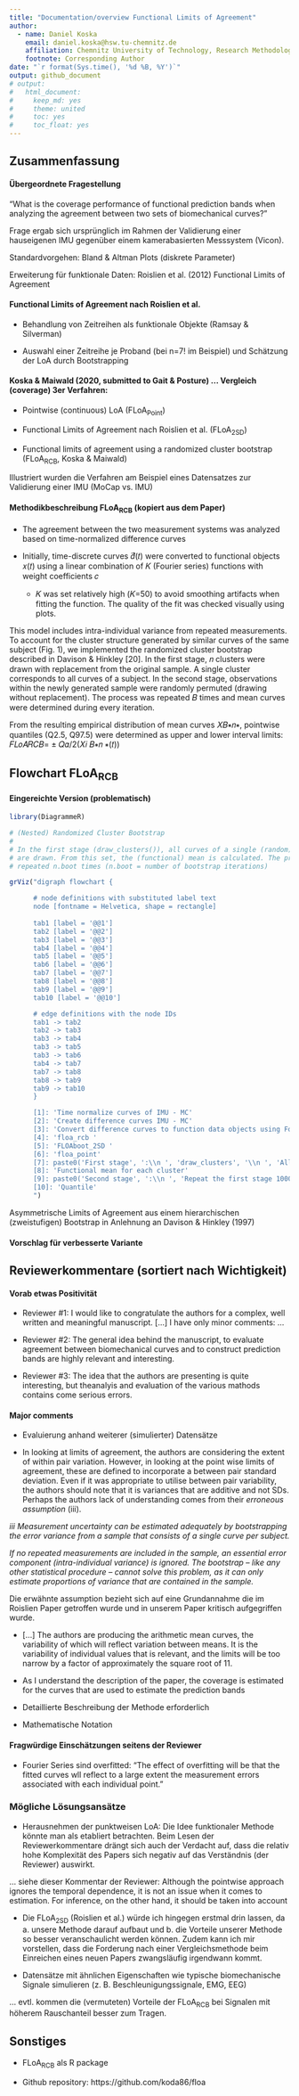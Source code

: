 ```yaml
---
title: "Documentation/overview Functional Limits of Agreement"
author:
  - name: Daniel Koska
    email: daniel.koska@hsw.tu-chemnitz.de
    affiliation: Chemnitz University of Technology, Research Methodology and Data Analysis in Biomechanics
    footnote: Corresponding Author
date: "`r format(Sys.time(), '%d %B, %Y')`"
output: github_document
# output:
#   html_document: 
#     keep_md: yes
#     theme: united
#     toc: yes
#     toc_float: yes
---
```


## Zusammenfassung

#### Übergeordnete Fragestellung

"What is the coverage performance of functional prediction bands when analyzing the agreement between two sets of biomechanical curves?"

Frage ergab sich ursprünglich im Rahmen der Validierung einer hauseigenen IMU gegenüber einem kamerabasierten Messsystem (Vicon).



Standardvorgehen: Bland & Altman Plots (diskrete Parameter)

Erweiterung für funktionale Daten: Roislien et al. (2012) Functional Limits of Agreement

#### Functional Limits of Agreement nach Roislien et al.

+ Behandlung von Zeitreihen als funktionale Objekte (Ramsay & Silverman)

+ Auswahl einer Zeitreihe je Proband (bei n=7! im Beispiel) und Schätzung der LoA durch Bootstrapping

#### Koska & Maiwald (2020, submitted to Gait & Posture) ... Vergleich (coverage) 3er Verfahren:

+ Pointwise (continuous) LoA (FLoA~Point~)

+ Functional Limits of Agreement nach Roislien et al. (FLoA~2SD~)

+ Functional limits of agreement using a randomized cluster bootstrap (FLoA~RCB~, Koska & Maiwald)

Illustriert wurden die Verfahren am Beispiel eines Datensatzes zur Validierung einer IMU (MoCap vs. IMU)


#### Methodikbeschreibung FLoA~RCB~ (kopiert aus dem Paper)

- The agreement between the two measurement systems was analyzed based on time-normalized difference curves

- Initially, time-discrete curves 𝑑⃗(𝑡) were converted to functional objects 𝑥(𝑡) using a linear combination of 𝐾 (Fourier series) functions with weight coefficients 𝑐
  + 𝐾 was set relatively high (𝐾=50) to avoid smoothing artifacts when fitting the function. The quality of the fit was checked visually using plots.

This model includes intra-individual variance from repeated measurements. To account for the cluster structure generated by similar curves of the same subject (Fig. 1), we implemented the randomized cluster bootstrap described in Davison & Hinkley [20]. In the first stage, 𝑛 clusters were drawn with replacement from the original sample. A single cluster corresponds to all curves of a subject. In the second stage, observations within the newly generated sample were randomly permuted (drawing without replacement). The process was repeated 𝐵 times and mean curves were determined during every iteration.

From the resulting empirical distribution of mean curves 𝑋𝐵∗𝑛∗, pointwise quantiles (Q2.5, Q97.5) were determined as upper and lower interval limits: 𝐹𝐿𝑜𝐴𝑅𝐶𝐵= ± 𝑄𝛼/2(𝑋𝑖 𝐵∗𝑛 ∗(𝑡))


## Flowchart FLoA~RCB~

#### Eingereichte Version (problematisch)

```r
library(DiagrammeR)

# (Nested) Randomized Cluster Bootstrap
#
# In the first stage (draw_clusters()), all curves of a single (random) subject
# are drawn. From this set, the (functional) mean is calculated. The process is
# repeated n.boot times (n.boot = number of bootstrap iterations)

grViz("digraph flowchart {

      # node definitions with substituted label text
      node [fontname = Helvetica, shape = rectangle]
      
      tab1 [label = '@@1']
      tab2 [label = '@@2']
      tab3 [label = '@@3']
      tab4 [label = '@@4']
      tab5 [label = '@@5']
      tab6 [label = '@@6']
      tab7 [label = '@@7']
      tab8 [label = '@@8']
      tab9 [label = '@@9']
      tab10 [label = '@@10']

      # edge definitions with the node IDs
      tab1 -> tab2
      tab2 -> tab3
      tab3 -> tab4
      tab3 -> tab5
      tab3 -> tab6
      tab4 -> tab7
      tab7 -> tab8
      tab8 -> tab9
      tab9 -> tab10
      }

      [1]: 'Time normalize curves of IMU - MC'
      [2]: 'Create difference curves IMU - MC'
      [3]: 'Convert difference curves to function data objects using Fourier series'
      [4]: 'floa_rcb '
      [5]: 'FLOAboot_2SD '
      [6]: 'floa_point'
      [7]: paste0('First stage', ':\\n ', 'draw_clusters', '\\n ', 'All strides from 11 subjects (randomly permuted)', '\\n ', 'are drawn with replacement')
      [8]: 'Functional mean for each cluster'
      [9]: paste0('Second stage', ':\\n ', 'Repeat the first stage 1000 times')
      [10]: 'Quantile'
      ")

```

Asymmetrische Limits of Agreement aus einem hierarchischen (zweistufigen) Bootstrap in Anlehnung an Davison & Hinkley (1997)

#### Vorschlag für verbesserte Variante



## Reviewerkommentare (sortiert nach Wichtigkeit)

#### Vorab etwas Positivität

+ Reviewer #1: I would like to congratulate the authors for a complex, well written and meaningful manuscript. [...] I have only minor comments: ...

+ Reviewer #2: The general idea behind the manuscript, to evaluate agreement between biomechanical curves and to construct prediction bands are highly relevant and interesting.

+ Reviewer #3: The idea that the authors are presenting is quite interesting, but theanalyis and evaluation of the various mathods contains come serious errors.


#### Major comments

+ Evaluierung anhand weiterer (simulierter) Datensätze

+ In looking at limits of agreement, the authors are considering the extent of within pair variation. However, in looking at the point wise limits of agreement, these are defined to incorporate a between pair standard deviation. Even if it was appropriate to utilise between pair variability, the authors should note that it is variances that are additive and not SDs. Perhaps the authors lack of understanding comes from their *erroneous assumption* (iii).

*iii Measurement uncertainty can be estimated adequately by bootstrapping the error variance from a sample that consists of a single curve per subject.*

*If no repeated measurements are included in the sample, an essential error component (intra-individual variance) is ignored. The bootstrap – like any other statistical procedure – cannot solve this problem, as it can only estimate proportions of variance that are contained in the sample.*

Die erwähnte assumption bezieht sich auf eine Grundannahme die im Roislien Paper getroffen wurde und in unserem Paper kritisch aufgegriffen wurde.

+ [...] The authors are producing the arithmetic mean curves, the variability of which will reflect variation between means. It is the variability of individual values that is relevant, and the limits will be too narrow by a factor of approximately the square root of 11.

+ As I understand the description of the paper, the coverage is estimated for the curves that are used to estimate the prediction bands

+ Detaillierte Beschreibung der Methode erforderlich

+ Mathematische Notation


#### Fragwürdige Einschätzungen seitens der Reviewer

+ Fourier Series sind overfitted: "The effect of overfitting will be that the fitted curves wll reflect to a large extent the measurement errors associated with each individual point."


### Mögliche Lösungsansätze

+ Herausnehmen der punktweisen LoA: Die Idee funktionaler Methode könnte man als etabliert betrachten. Beim Lesen der Reviewerkommentare drängt sich auch der Verdacht auf, dass die relativ hohe Komplexität des Papers sich negativ auf das Verständnis (der Reviewer) auswirkt.

... siehe dieser Kommentar der Reviewer: Although the pointwise approach ignores the temporal dependence, it is not an issue when it comes to estimation. For inference, on the other hand, it should be taken into account

+ Die FLoA~2SD~ (Roislien et al.) würde ich hingegen erstmal drin lassen, da a. unsere Methode darauf aufbaut und b. die Vorteile unserer Methode so besser veranschaulicht werden können. Zudem kann ich mir vorstellen, dass die Forderung nach einer Vergleichsmethode beim Einreichen eines neuen Papers zwangsläufig irgendwann kommt.

+ Datensätze mit ähnlichen Eigenschaften wie typische biomechanische Signale simulieren (z. B. Beschleunigungssignale, EMG, EEG)

... evtl. kommen die (vermuteten) Vorteile der FLoA~RCB~ bei Signalen mit höherem Rauschanteil besser zum Tragen.

## Sonstiges

+ FLoA~RCB~ als R package

+ Github repository: https://github.com/koda86/floa



